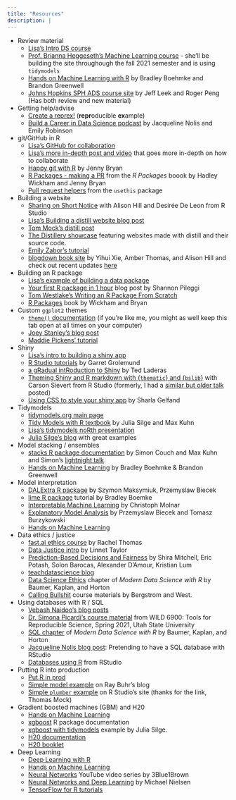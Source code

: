 ```yaml
---
title: "Resources"
description: |
---
```


* Review material
  - [Lisa's Intro DS course](https://ds112-lendway.netlify.app/)  
  - [Prof. Brianna Heggeseth's Machine Learning course](https://bcheggeseth.github.io/253_fall_2021/) - she'll be building the site throughough the fall 2021 semester and is using `tidymodels`
  - [Hands on Machine Learning with R](https://bradleyboehmke.github.io/HOML/) by Bradley Boehmke and Brandon Greenwell  
  - [Johns Hopkins SPH ADS course site](http://jtleek.com/ads2020/index.html) by Jeff Leek and Roger Peng (Has both review and new material)
  
* Getting help/advise  
  - [Create a reprex!](https://www.tidyverse.org/help/) (**repr**oducible **ex**ample)  
  - [Build a Career in Data Science podcast](https://podcast.bestbook.cool/) by Jacqueline Nolis and Emily Robinson

* git/GitHub in R  
  - [Lisa's GitHub for collaboration](https://github.com/llendway/github_for_collaboration/blob/master/github_for_collaboration.md)  
  - [Lisa's more in-depth post and video](https://lisalendway.netlify.app/posts/2021-02-24-gitinrstudio/) that goes more in-depth on how to collaborate
  - [Happy git with R](https://happygitwithr.com/) by Jenny Bryan
  - [R Packages - making a PR](https://r-pkgs.org/git.html#git-pullreq) from the *R Packages* boook by Hadley Wickham and Jenny Bryan  
  - [Pull request helpers](https://usethis.r-lib.org/articles/articles/pr-functions.html) from the `usethis` package
  
* Building a website  
  - [Sharing on Short Notice](https://rstudio.com/resources/webinars/sharing-on-short-notice-how-to-get-your-materials-online-with-r-markdown/) with Alison Hill and Desirée De Leon from R Studio
  - [Lisa's Building a distill website blog post](https://lisalendway.netlify.app/posts/2020-12-09-buildingdistill/)  
  - [Tom Mock's distill post](https://themockup.blog/posts/2020-08-01-building-a-blog-with-distill/)  
  - [The Distillery showcase](https://distillery.rbind.io/showcase.html) featuring websites made with distill and their source code.
  - [Emily Zabor's tutorial](https://www.emilyzabor.com/tutorials/rmarkdown_websites_tutorial.html)  
  - [blogdown book site](https://bookdown.org/yihui/blogdown/) by Yihui Xie, Amber Thomas, and Alison Hill and check out recent updates [here](https://blog.rstudio.com/2021/01/18/blogdown-v1.0/)
  
* Building an R package  
  - [Lisa's example of building a data package](https://lisalendway.netlify.app/posts/2020-12-30-welcometothejungle/) 
  - [Your first R package in 1 hour](https://www.pipinghotdata.com/posts/2020-10-25-your-first-r-package-in-1-hour/) blog post by Shannon Pileggi
  - [Tom Westlake's Writing an R Package From Scratch ](https://r-mageddon.netlify.app/post/writing-an-r-package-from-scratch/)  
  - [R Packages](https://r-pkgs.org/) book by Wickham and Bryan
  
* Custom `ggplot2` themes  
  - [`theme()` documentation](https://ggplot2.tidyverse.org/reference/theme.html) (if you're like me, you might as well keep this tab open at all times on your computer)
  - [Joey Stanley's blog post](https://joeystanley.com/blog/custom-themes-in-ggplot2)  
  - [Maddie Pickens' tutorial](https://rpubs.com/mclaire19/ggplot2-custom-themes)
  
* Shiny
  - [Lisa's intro to building a shiny app](https://animation-and-interactivity-in-r.netlify.app/#creating-an-app-with-shiny)  
  - [R Studio tutorials](https://shiny.rstudio.com/tutorial/) by Garret Grolemund  
  - [a gRadual intRoduction to Shiny](https://laderast.github.io/gradual_shiny/) by Ted Laderas
  - [Theming Shiny and R markdown with {`thematic`} and {`bslib`}](https://youtu.be/b9WWNO4P2nY) with Carson Sievert from R Studio (formerly, I had a [similar but older talk](https://youtu.be/4OxokLdZQgQ) posted)
  - [Using CSS to style your shiny app](https://sharla.party/post/2021-03-12-big-bud-press/) by Sharla Gelfand
  
* Tidymodels
  - [tidymodels.org main page](https://www.tidymodels.org/)
  - [Tidy Models with R textbook](https://www.tmwr.org/) by Julia Silge and Max Kuhn
  - [Lisa's tidymodels noRth presentation](https://youtu.be/tVZO-aoXStE)
  - [Julia Silge's blog](https://juliasilge.com/) with great examples
  
* Model stacking / ensembles  
  - [stacks R package documentation](https://stacks.tidymodels.org/articles/basics.html) by Simon Couch and Max Kuhn and Simon's [lightnight talk](https://youtu.be/E7uygsmx3-Y).
  - [Hands on Machine Learning](https://bradleyboehmke.github.io/HOML/stacking.html) by Bradley Boehmke & Brandon Greenwell
  
* Model interpretation
  - [DALExtra R package](https://modeloriented.github.io/DALEXtra/reference/explain_tidymodels.html) by Szymon Maksymiuk, Przemyslaw Biecek
  - [lime R package](https://uc-r.github.io/lime) tutorial by Bradley Boemke
  - [Interpretable Machine Learning](https://christophm.github.io/interpretable-ml-book/) by Christoph Molnar
  - [Explanatory Model Analysis](http://ema.drwhy.ai/) by Przemyslaw Biecek and Tomasz Burzykowski
  - [Hands on Machine Learning](https://bradleyboehmke.github.io/HOML/iml.html)
  
* Data ethics / justice
  - [fast.ai ethics course](https://ethics.fast.ai/videos/?lesson=1) by Rachel Thomas
  - [Data Justice intro](https://journals.sagepub.com/doi/10.1177/2053951717736335#:~:text=This%20paper%20posits%20that%20just,paths%20through%20a%20datafying%20world.) by Linnet Taylor
  - [Prediction-Based Decisions and Fairness](https://arxiv.org/abs/1811.07867)  by Shira Mitchell, Eric Potash, Solon Barocas, Alexander D'Amour, Kristian Lum  
  - [teachdatascience blog](https://teachdatascience.com/)  
  - [Data Science Ethics](https://mdsr-book.github.io/mdsr2e/ch-ethics.html#ethics-intro)  chapter of *Modern Data Science with R* by Baumer, Kaplan, and Horton
  - [Calling Bullshit](https://www.callingbullshit.org/syllabus.html) course materials by Bergstrom and West.

* Using databases with R / SQL
  - [Vebash Naidoo's blog posts](https://sciencificity-blog.netlify.app/posts/2020-12-12-using-the-tidyverse-with-databases/)  
  - [Dr. Simona Picardi's course material](https://ecorepsci.github.io/reproducible-science/rsqlite.html) from  WILD 6900: Tools for Reproducible Science, Spring 2021, Utah State University  
  - [SQL chapter](https://mdsr-book.github.io/mdsr2e/ch-sql.html#sec:dplyr-sql) of *Modern Data Science with R* by Baumer, Kaplan, and Horton  
  - [Jacqueline Nolis blog post](https://jnolis.com/blog/sql_database_rstudio/): Pretending to have a SQL database with RStudio  
  - [Databases using R](https://db.rstudio.com/) from RStudio
  
* Putting R into production
  - [Put R in prod](https://putrinprod.com/)
  - [Simple model example](https://raybuhr.github.io/blog/posts/making-predictions-over-http/) on Ray Buhr's blog  
  - [Simple `plumber` example](https://solutions.rstudio.com/examples/rest-apis/plumber-ml/) on R Studio's site (thanks for the link, Thomas Mock)
  
* Gradient boosted machines (GBM) and H20
  - [Hands on Machine Learning](https://bradleyboehmke.github.io/HOML/gbm.html)  
  - [xgboost](https://xgboost.readthedocs.io/en/latest/R-package/xgboostPresentation.html) R package documentation  
  - [xgboost with tidymodels](https://juliasilge.com/blog/xgboost-tune-volleyball/) example by Julia Silge.  
  - [H20 documentation](https://docs.h2o.ai/h2o/latest-stable/h2o-docs/welcome.html)
  - [H20 booklet](https://www.h2o.ai/wp-content/uploads/2018/01/RBooklet.pdf)
  
* Deep Learning
  - [Deep Learning with R](https://www.manning.com/books/deep-learning-with-r#toc)
  - [Hands on Machine Learning](https://bradleyboehmke.github.io/HOML/deep-learning.html)  
  - [Neural Networks](https://youtube.com/playlist?list=PLZHQObOWTQDNU6R1_67000Dx_ZCJB-3pi) YouTube video series by 3Blue1Brown  
  - [Neural Networks and Deep Learning](http://neuralnetworksanddeeplearning.com/chap1.html) by Michael Nielsen  
  - [TensorFlow for R tutorials](https://tensorflow.rstudio.com/tutorials/)
  